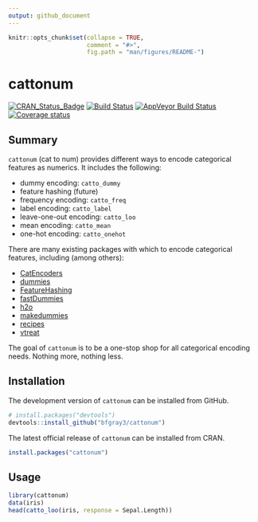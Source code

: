 ```yaml
---
output: github_document
---
```


<!-- README.md is generated from README.Rmd. Please edit that file -->

```r
knitr::opts_chunk$set(collapse = TRUE,
                      comment = "#>",
                      fig.path = "man/figures/README-")
```

# cattonum

[![CRAN_Status_Badge](http://www.r-pkg.org/badges/version/cattonum)](http://cran.r-project.org/package=cattonum)
[![Build Status](https://travis-ci.org/bfgray3/cattonum.svg?branch=master)](https://travis-ci.org/bfgray3/cattonum)
[![AppVeyor Build Status](https://ci.appveyor.com/api/projects/status/github/bfgray3/cattonum?branch=master&svg=true)](https://ci.appveyor.com/project/bfgray3/cattonum)
[![Coverage status](https://codecov.io/gh/bfgray3/cattonum/branch/master/graph/badge.svg)](https://codecov.io/github/bfgray3/cattonum?branch=master)

## Summary

`cattonum` (cat to num) provides different ways to encode categorical features as numerics.  It includes the following:

* dummy encoding: `catto_dummy`
* feature hashing (future)
* frequency encoding: `catto_freq`
* label encoding: `catto_label`
* leave-one-out encoding: `catto_loo`
* mean encoding: `catto_mean`
* one-hot encoding: `catto_onehot`

There are many existing packages with which to encode categorical features, including (among others):

* [CatEncoders](https://cran.r-project.org/package=CatEncoders)
* [dummies](https://cran.r-project.org/package=dummies)
* [FeatureHashing](https://CRAN.R-project.org/package=FeatureHashing)
* [fastDummies](https://cran.r-project.org/package=fastDummies)
* [h2o](https://cran.r-project.org/package=h2o)
* [makedummies](https://cran.r-project.org/package=makedummies)
* [recipes](https://cran.r-project.org/package=recipes)
* [vtreat](https://CRAN.R-project.org/package=vtreat)

The goal of `cattonum` is to be a one-stop shop for all categorical encoding needs.  Nothing more, nothing less.

## Installation

The development version of `cattonum` can be installed from GitHub.

```r
# install.packages("devtools")
devtools::install_github("bfgray3/cattonum")
```

The latest official release of `cattonum` can be installed from CRAN.

```r
install.packages("cattonum")
```

## Usage

```r
library(cattonum)
data(iris)
head(catto_loo(iris, response = Sepal.Length))
```